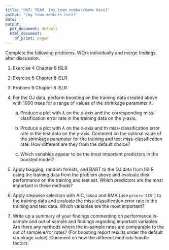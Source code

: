 ```yaml
---
title: 'HW7: TEAM  [my team number/name here]'
author: '[my team members here]'
date: ''
output:
  pdf_document: default
  html_document:
    df_print: paged
---
```

Complete the following problems.  WOrk individually and merge findings after discussion.

1.  Exercise 4 Chapter 8 ISLR

2.  Exercise 5 Chapter 8 ISLR

3.  Problem 9 Chapter 8 ISLR

4. For the OJ data, perform boosting on the training data created above with 1000 trees for a range of values of the shrinkage parameter $\lambda$. 

    a. Produce a plot with  $\lambda$ on the x-axis and the corresponding miss-clasification error rate in the training data on the y-axis.
   
    b. Produce a plot with $\lambda$ on the x-axis and th miss-classification error rate in the test data on the y-axis.   Comment on the optimal value of the shrinkage parameter for the training and test miss-classification rate.  How different are they from the  default choice?
   
    c. Which variables appear to be the most important predictors in the boosted model?

5.  Apply bagging, random forests, and BART to the OJ data from ISLR using the training data from the problem above and evaluate their performance on the training and test set.  Which predictors are the most important in these methods?  

6. Apply stepwise selection with AIC, lasso and BMA (use `prior='JZS'`) to the training data and evaluate the miss-classification error rate in the training and test data.  Which variables are the most important?

7.  Write up a summary of your findings commenting on performance in-sample and out of sample and findings regarding important variables.  Are there any methods where the in-sample rates are comparable to the out of sample error rates?   (For boosting report results under the default shrinkage value). Comment on how the different methods handle factors.









    
    

   

